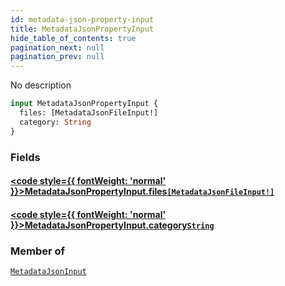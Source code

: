```yaml
---
id: metadata-json-property-input
title: MetadataJsonPropertyInput
hide_table_of_contents: true
pagination_next: null
pagination_prev: null
---
```








No description

```graphql
input MetadataJsonPropertyInput {
  files: [MetadataJsonFileInput!]
  category: String
}
```


### Fields

#### [<code style={{ fontWeight: 'normal' }}>MetadataJsonPropertyInput.<b>files</b></code>](#)<Bullet />[`[MetadataJsonFileInput!]`](/inputs/metadata-json-file-input) <Badge class="secondary" text="list"/> <Badge class="secondary" text="input"/>
> 
> 

#### [<code style={{ fontWeight: 'normal' }}>MetadataJsonPropertyInput.<b>category</b></code>](#)<Bullet />[`String`](/scalars/string) <Badge class="secondary" text="scalar"/>
> 
> 



### Member of

[`MetadataJsonInput`](/inputs/metadata-json-input)  <Badge class="secondary" text="input"/>



